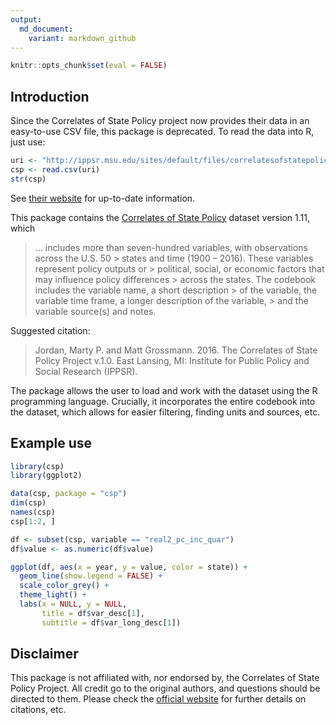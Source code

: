 ```yaml
---
output:
  md_document:
    variant: markdown_github
---
```


```r
knitr::opts_chunk$set(eval = FALSE)
```

## Introduction

Since the Correlates of State Policy project now provides their data in an
easy-to-use CSV file, this package is deprecated. To read the data into R, just
use:

```r
uri <- "http://ippsr.msu.edu/sites/default/files/correlatesofstatepolicyprojectv2_1.csv"
csp <- read.csv(uri)
str(csp)
```

See [their website](http://ippsr.msu.edu/public-policy/correlates-state-policy) 
for up-to-date information.

This package contains the [Correlates of State
Policy](http://ippsr.msu.edu/public-policy/correlates-state-policy) 
dataset version 1.11, which

> ... includes more than seven-hundred variables, with observations across the
> U.S. 50 > states and time (1900 – 2016). These variables represent policy
> outputs or > political, social, or economic factors that may influence policy
> differences > across the states. The codebook includes the variable name, a
> short description > of the variable, the variable time frame, a longer
> description of the variable, > and the variable source(s) and notes.

Suggested citation: 

> Jordan, Marty P. and Matt Grossmann. 2016. The Correlates of State Policy
> Project v.1.0. East Lansing, MI: Institute for Public Policy and Social Research
> (IPPSR).

The package allows the user to load and work with the dataset using the R 
programming language. Crucially, it incorporates the entire codebook into the
dataset, which allows for easier filtering, finding units and sources, etc.

## Example use

```r
library(csp)
library(ggplot2)

data(csp, package = "csp")
dim(csp)
names(csp)
csp[1:2, ]
```

```r
df <- subset(csp, variable == "real2_pc_inc_quar")
df$value <- as.numeric(df$value)

ggplot(df, aes(x = year, y = value, color = state)) +
  geom_line(show.legend = FALSE) +
  scale_color_grey() +
  theme_light() +
  labs(x = NULL, y = NULL,
       title = df$var_desc[1],
       subtitle = df$var_long_desc[1])
```

## Disclaimer

This package is not affiliated with, nor endorsed by, the Correlates of State
Policy Project. All credit go to the original authors, and questions should be
directed to them. Please check the [official website](http://ippsr.msu.edu/public-policy/correlates-state-policy) 
for further details on citations, etc.